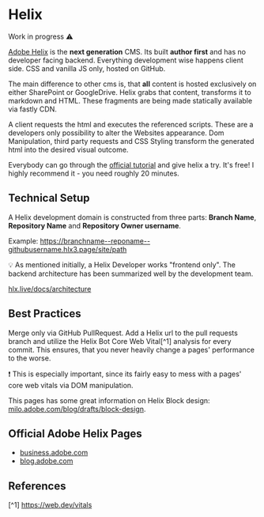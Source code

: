 # Helix

<div class="alert alert--warning" role="alert">
    Work in progress ⚠️
</div>

[Adobe Helix](https://www.hlx.live) is the **next generation** CMS. Its built **author first** and has no developer facing backend.
Everything development wise happens client side. CSS and vanilla JS only, hosted on GitHub.

The main difference to other cms is, that **all** content is hosted exclusively on either SharePoint or GoogleDrive.
Helix grabs that content, transforms it to markdown and HTML. These fragments are being made statically available via fastly CDN.

A client requests the html and executes the referenced scripts. These are a developers only possibility to alter the Websites appearance.
Dom Manipulation, third party requests and CSS Styling transform the generated html into the desired visual outcome.

Everybody can go through the [official tutorial](https://www.hlx.live/tutorial) and give helix a try. It's free! I highly recommend it - you need roughly 20 minutes.

## Technical Setup

A Helix development domain is constructed from three parts: **Branch Name**, **Repository Name** and **Repository Owner username**.

Example: <https://branchname--reponame--githubusername.hlx3.page/site/path>

<div class="alert alert--info" role="alert">
    💡 As mentioned initially, a Helix Developer works "frontend only". The backend architecture has been summarized well by the development team.
</div>

[hlx.live/docs/architecture](https://www.hlx.live/docs/architecture)

## Best Practices

Merge only via GitHub PullRequest. Add a Helix url to the pull requests branch and utilize the Helix Bot Core Web Vital[^1] analysis for every commit.
This ensures, that you never heavily change a pages' performance to the worse.

<div class="alert alert--warning" role="alert">
    ❗ This is especially important, since its fairly easy to mess with a pages' core web vitals via DOM manipulation.
</div>

This pages has some great information on Helix Block design: [milo.adobe.com/blog/drafts/block-design](https://milo.adobe.com/blog/drafts/block-design).

## Official Adobe Helix Pages

- [business.adobe.com](https://business.adobe.com)
- [blog.adobe.com](https://blog.adobe.com)

## References

[^1]   <https://web.dev/vitals>

